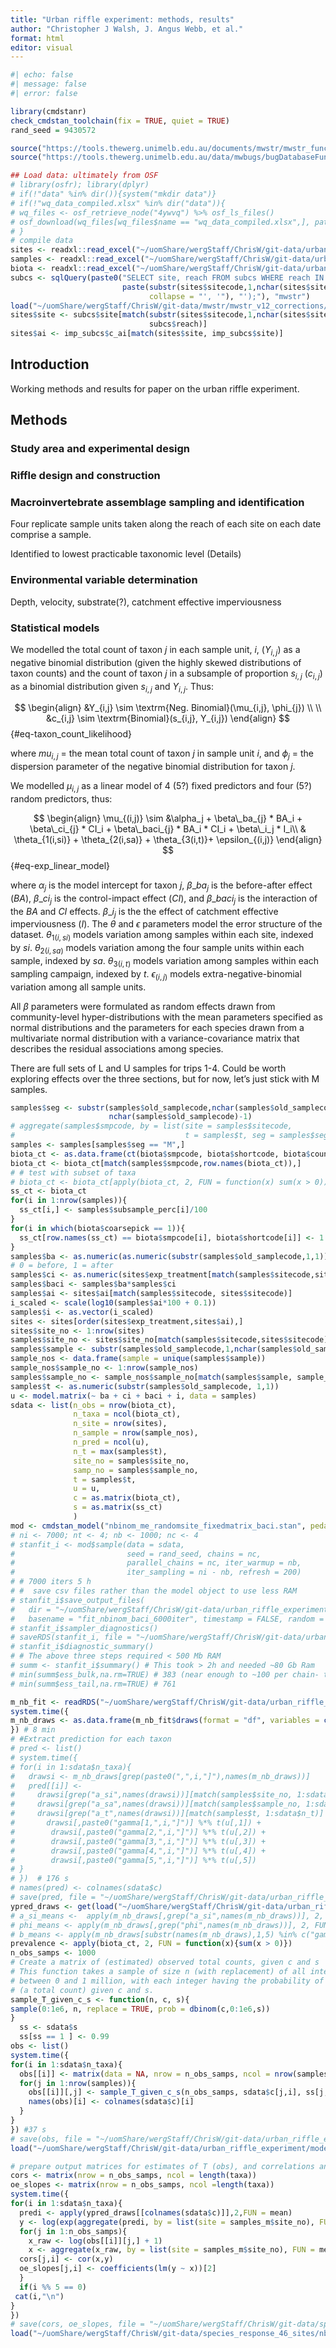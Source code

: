 ```yaml
---
title: "Urban riffle experiment: methods, results"
author: "Christopher J Walsh, J. Angus Webb, et al."
format: html
editor: visual
---
```


```r
#| echo: false
#| message: false
#| error: false

library(cmdstanr)
check_cmdstan_toolchain(fix = TRUE, quiet = TRUE)
rand_seed = 9430572

source("https://tools.thewerg.unimelb.edu.au/documents/mwstr/mwstr_functions.R")
source("https://tools.thewerg.unimelb.edu.au/data/mwbugs/bugDatabaseFunctions.R")

## Load data: ultimately from OSF
# library(osfr); library(dplyr)
# if(!"data" %in% dir()){system("mkdir data")}
# if(!"wq_data_compiled.xlsx" %in% dir("data")){
# wq_files <- osf_retrieve_node("4ywvq") %>% osf_ls_files()
# osf_download(wq_files[wq_files$name == "wq_data_compiled.xlsx",], path = "data")
# }
# compile data 
sites <- readxl::read_excel("~/uomShare/wergStaff/ChrisW/git-data/urban_riffle_experiment/data_for_model.xlsx", sheet = "sites")
samples <- readxl::read_excel("~/uomShare/wergStaff/ChrisW/git-data/urban_riffle_experiment/data_for_model.xlsx", sheet = "samples")
biota <- readxl::read_excel("~/uomShare/wergStaff/ChrisW/git-data/urban_riffle_experiment/data_for_model.xlsx", sheet = "biota")
subcs <- sqlQuery(paste0("SELECT site, reach FROM subcs WHERE reach IN ('",
                         paste(substr(sites$sitecode,1,nchar(sites$sitecode) -1),
                               collapse = "', '"), "');"), "mwstr")
load("~/uomShare/wergStaff/ChrisW/git-data/mwstr/mwstr_v12_corrections/imp_subcs.rda")
sites$site <- subcs$site[match(substr(sites$sitecode,1,nchar(sites$sitecode) -1),
                               subcs$reach)]
sites$ai <- imp_subcs$c_ai[match(sites$site, imp_subcs$site)]
```

## Introduction

Working methods and results for paper on the urban riffle experiment.

## Methods

### Study area and experimental design

### Riffle design and construction

### Macroinvertebrate assemblage sampling and identification

Four replicate sample units taken along the reach of each site on each date comprise a sample.

Identified to lowest practicable taxonomic level (Details)

### Environmental variable determination

Depth, velocity, substrate(?), catchment effective imperviousness

### Statistical models

We modelled the total count of taxon *j* in each sample unit, *i*, ($Y_{i,j}$) as a negative binomial distribution (given the highly skewed distributions of taxon counts) and the count of taxon *j* in a subsample of proportion $s_{i,j}$ ($c_{i,j}$) as a binomial distribution given $s_{i,j}$ and $Y_{i,j}$. Thus:

$$
\begin{align}
&Y_{i,j} \sim \textrm{Neg. Binomial}(\mu_{i,j}, \phi_{j}) \\
\\
&c_{i,j} \sim \textrm{Binomial}(s_{i,j}, Y_{i,j})
\end{align}
$$ {#eq-taxon_count_likelihood}

where $mu_{i,j}$ = the mean total count of taxon *j* in sample unit *i*, and $\phi_j$ = the dispersion parameter of the negative binomial distribution for taxon *j*.

We modelled $\mu_{i,j}$ as a linear model of 4 (5?) fixed predictors and four (5?) random predictors, thus:

$$
\begin{align}
\mu_{(i,j)} \sim  &\alpha_j + \beta\_ba_{j} * BA_i + \beta\_ci_{j} * CI_i  + \beta\_baci_{j} * BA_i * CI_i + \beta\_i_j * I_i\\
& \theta_{1(i,si)} + \theta_{2(i,sa)} + \theta_{3(i,t)}+ \epsilon_{(i,j)}
\end{align}
$$ {#eq-exp_linear_model}

where $\alpha_j$ is the model intercept for taxon *j*, $\beta\_ba_{j}$ is the before-after effect (*BA*), $\beta\_ci_{j}$ is the control-impact effect (*CI*), and $\beta\_baci_{j}$ is the interaction of the *BA* and *CI* effects. $\beta\_i_{j}$ is the the effect of catchment effective imperviousness (*I*). The $\theta$ and $\epsilon$ parameters model the error structure of the dataset. $\theta_{1(i,si)}$ models variation among samples within each site, indexed by *si*. $\theta_{2(i,sa)}$ models variation among the four sample units within each sample, indexed by *sa*. $\theta_{3(i,t)}$ models variation among samples within each sampling campaign, indexed by *t*. $\epsilon_{(i,j)}$ models extra-negative-binomial variation among all sample units.

All $\beta$ parameters were formulated as random effects drawn from community-level hyper-distributions with the mean parameters specified as normal distributions and the parameters for each species drawn from a multivariate normal distribution with a variance-covariance matrix that describes the residual associations among species.

There are full sets of L and U samples for trips 1-4. Could be worth exploring effects over the three sections, but for now, let's just stick with M samples.

```r
samples$seg <- substr(samples$old_samplecode,nchar(samples$old_samplecode)-1,
                      nchar(samples$old_samplecode)-1)
# aggregate(samples$smpcode, by = list(site = samples$sitecode, 
#                                      t = samples$t, seg = samples$seg), FUN = length)
samples <- samples[samples$seg == "M",]
biota_ct <- as.data.frame(ct(biota$smpcode, biota$shortcode, biota$count))
biota_ct <- biota_ct[match(samples$smpcode,row.names(biota_ct)),]
# # test with subset of taxa 
# biota_ct <- biota_ct[apply(biota_ct, 2, FUN = function(x) sum(x > 0)) > 100] #9 taxa
ss_ct <- biota_ct
for(i in 1:nrow(samples)){
  ss_ct[i,] <- samples$subsample_perc[i]/100
}
for(i in which(biota$coarsepick == 1)){
  ss_ct[row.names(ss_ct) == biota$smpcode[i], biota$shortcode[i]] <- 1
}
samples$ba <- as.numeric(as.numeric(substr(samples$old_samplecode,1,1))  > 2) 
# 0 = before, 1 = after
samples$ci <- as.numeric(sites$exp_treatment[match(samples$sitecode,sites$sitecode)] == "riffle") #0 = control, 1 = riffle
samples$baci <- samples$ba*samples$ci
samples$ai <- sites$ai[match(samples$sitecode, sites$sitecode)]
i_scaled <- scale(log10(samples$ai*100 + 0.1))
samples$i <- as.vector(i_scaled)
sites <- sites[order(sites$exp_treatment,sites$ai),]
sites$site_no <- 1:nrow(sites)
samples$site_no <- sites$site_no[match(samples$sitecode,sites$sitecode)]
samples$sample <- substr(samples$old_samplecode,1,nchar(samples$old_samplecode)-1)
sample_nos <- data.frame(sample = unique(samples$sample))
sample_nos$sample_no <- 1:nrow(sample_nos)
samples$sample_no <- sample_nos$sample_no[match(samples$sample, sample_nos$sample)]
samples$t <- as.numeric(substr(samples$old_samplecode, 1,1))
u <- model.matrix(~ ba + ci + baci + i, data = samples)
sdata <- list(n_obs = nrow(biota_ct),
              n_taxa = ncol(biota_ct),
              n_site = nrow(sites),
              n_sample = nrow(sample_nos),
              n_pred = ncol(u),
              n_t = max(samples$t),
              site_no = samples$site_no,
              samp_no = samples$sample_no,
              t = samples$t,
              u = u,
              c = as.matrix(biota_ct),
              s = as.matrix(ss_ct)
              )
mod <- cmdstan_model("nbinom_me_randomsite_fixedmatrix_baci.stan", pedantic = TRUE) 
# ni <- 7000; nt <- 4; nb <- 1000; nc <- 4  
# stanfit_i <- mod$sample(data = sdata,
#                         seed = rand_seed, chains = nc,
#                         parallel_chains = nc, iter_warmup = nb,
#                         iter_sampling = ni - nb, refresh = 200) 
# # 7000 iters 5 h 
# #  save csv files rather than the model object to use less RAM
# stanfit_i$save_output_files(
#   dir = "~/uomShare/wergStaff/ChrisW/git-data/urban_riffle_experiment/model_fits/",
#   basename = "fit_nbinom_baci_6000iter", timestamp = FALSE, random = FALSE)
# stanfit_i$sampler_diagnostics()
# saveRDS(stanfit_i, file = "~/uomShare/wergStaff/ChrisW/git-data/urban_riffle_experiment/model_fits/fit_nbinom_baci_6000iter.rds")
# stanfit_i$diagnostic_summary()
# # The above three steps required < 500 Mb RAM
# summ <- stanfit_i$summary() # This took > 2h and needed ~80 Gb Ram
# min(summ$ess_bulk,na.rm=TRUE) # 383 (near enough to ~100 per chain- the one parameter <400 was mu_gamma[4]: i.e. baci
# min(summ$ess_tail,na.rm=TRUE) # 761

m_nb_fit <- readRDS("~/uomShare/wergStaff/ChrisW/git-data/urban_riffle_experiment/model_fits/fit_nbinom_baci_6000iter.rds")
system.time({
m_nb_draws <- as.data.frame(m_nb_fit$draws(format = "df", variables = c("a_si","a_sa","a_t","gamma","phi")))
}) # 8 min
# #Extract prediction for each taxon
# pred <- list()
# system.time({
# for(i in 1:sdata$n_taxa){
#   drawsi <- m_nb_draws[grep(paste0(",",i,"]"),names(m_nb_draws))]
#   pred[[i]] <-
#     drawsi[grep("a_si",names(drawsi))][match(samples$site_no, 1:sdata$n_site)] +
#     drawsi[grep("a_sa",names(drawsi))][match(samples$sample_no, 1:sdata$n_sample)] +
#     drawsi[grep("a_t",names(drawsi))][match(samples$t, 1:sdata$n_t)] +
#       drawsi[,paste0("gamma[1,",i,"]")] %*% t(u[,1]) +
#        drawsi[,paste0("gamma[2,",i,"]")] %*% t(u[,2]) +
#        drawsi[,paste0("gamma[3,",i,"]")] %*% t(u[,3]) +
#        drawsi[,paste0("gamma[4,",i,"]")] %*% t(u[,4]) +
#        drawsi[,paste0("gamma[5,",i,"]")] %*% t(u[,5])
# }
# })  # 176 s
# names(pred) <- colnames(sdata$c)
# save(pred, file = "~/uomShare/wergStaff/ChrisW/git-data/urban_riffle_experiment/model_fits/fit_nbinom_baci_6000iter_ypred_draws.rda")
ypred_draws <- get(load("~/uomShare/wergStaff/ChrisW/git-data/urban_riffle_experiment/model_fits/fit_nbinom_baci_6000iter_ypred_draws.rda"))
# a_si_means <-  apply(m_nb_draws[,grep("a_si",names(m_nb_draws))], 2, FUN = mean)
# phi_means <- apply(m_nb_draws[,grep("phi",names(m_nb_draws))], 2, FUN = mean)
# b_means <- apply(m_nb_draws[substr(names(m_nb_draws),1,5) %in% c("gamma")], 2, FUN = mean)
prevalence <- apply(biota_ct, 2, FUN = function(x){sum(x > 0)})
n_obs_samps <- 1000
# Create a matrix of (estimated) observed total counts, given c and s
# This function takes a sample of size n (with replacement) of all integers 
# between 0 and 1 million, with each integer having the probability of T 
# (a total count) given c and s.
sample_T_given_c_s <- function(n, c, s){
sample(0:1e6, n, replace = TRUE, prob = dbinom(c,0:1e6,s))
}
  ss <- sdata$s
  ss[ss == 1 ] <- 0.99
obs <- list()
system.time({
for(i in 1:sdata$n_taxa){
  obs[[i]] <- matrix(data = NA, nrow = n_obs_samps, ncol = nrow(samples))
  for(j in 1:nrow(samples)){
    obs[[i]][,j] <- sample_T_given_c_s(n_obs_samps, sdata$c[j,i], ss[j,i])
    names(obs)[i] <- colnames(sdata$c)[i]
  }
}
}) #37 s
# save(obs, file = "~/uomShare/wergStaff/ChrisW/git-data/urban_riffle_experiment/model_fits/total_count_estimates_urban_exp_baci.rda")
load("~/uomShare/wergStaff/ChrisW/git-data/urban_riffle_experiment/model_fits/total_count_estimates_46sites.rda") #list object called obs

# prepare output matrices for estimates of T (obs), and correlations and slopes betwen O and P
cors <- matrix(nrow = n_obs_samps, ncol = length(taxa))
oe_slopes <- matrix(nrow = n_obs_samps, ncol =length(taxa))
system.time({
for(i in 1:sdata$n_taxa){
  predi <- apply(ypred_draws[[colnames(sdata$c)]],2,FUN = mean)
  y <- log(exp(aggregate(predi, by = list(site = samples_m$site_no), FUN = mean)[,-1] + 1))
  for(j in 1:n_obs_samps){
    x_raw <- log(obs[[i]][j,] + 1)
    x <- aggregate(x_raw, by = list(site = samples_m$site_no), FUN = mean)[,-1]
  cors[j,i] <- cor(x,y)
  oe_slopes[j,i] <- coefficients(lm(y ~ x))[2]
  }
  if(i %% 5 == 0)
 cat(i,"\n")
}
})
# save(cors, oe_slopes, file = "~/uomShare/wergStaff/ChrisW/git-data/species_response_46_sites/nbinom_me_fit_by_taxon.rda")
load("~/uomShare/wergStaff/ChrisW/git-data/species_response_46_sites/nbinom_me_fit_by_taxon.rda")
```
